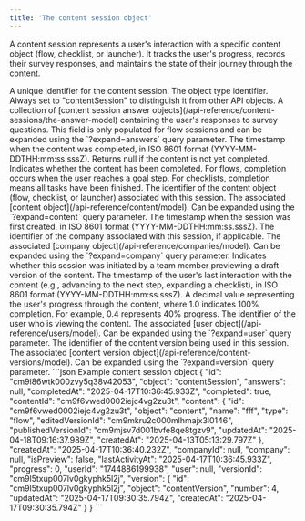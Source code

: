 ```yaml
---
title: 'The content session object'
---
```


A content session represents a user's interaction with a specific content object (flow, checklist, or launcher). It tracks the user's progress, records their survey responses, and maintains the state of their journey through the content.

<ResponseField name="id" type="string">
  A unique identifier for the content session.
</ResponseField>

<ResponseField name="object" type="string">
  The object type identifier. Always set to "contentSession" to distinguish it from other API objects.
</ResponseField>

<ResponseField name="answers" type="array | null" default="null">
  A collection of [content session answer objects](/api-reference/content-sessions/the-answer-model) containing the user's responses to survey questions. This field is only populated for flow sessions and can be expanded using the `?expand=answers` query parameter.
</ResponseField>

<ResponseField name="completedAt" type="string">
  The timestamp when the content was completed, in ISO 8601 format (YYYY-MM-DDTHH:mm:ss.sssZ). Returns null if the content is not yet completed.
</ResponseField>

<ResponseField name="completed" type="boolean">
  Indicates whether the content has been completed. For flows, completion occurs when the user reaches a goal step. For checklists, completion means all tasks have been finished.
</ResponseField>

<ResponseField name="contentId" type="string">
  The identifier of the content object (flow, checklist, or launcher) associated with this session.
</ResponseField>

<ResponseField name="content" type="object | null" default="null">
  The associated [content object](/api-reference/content/model). Can be expanded using the `?expand=content` query parameter.
</ResponseField>

<ResponseField name="createdAt" type="string">
  The timestamp when the session was first created, in ISO 8601 format (YYYY-MM-DDTHH:mm:ss.sssZ).
</ResponseField>

<ResponseField name="companyId" type="string | null" default="null">
  The identifier of the company associated with this session, if applicable.
</ResponseField>

<ResponseField name="company" type="object | null" default="null">
  The associated [company object](/api-reference/companies/model). Can be expanded using the `?expand=company` query parameter.
</ResponseField>

<ResponseField name="isPreview" type="boolean">
  Indicates whether this session was initiated by a team member previewing a draft version of the content.
</ResponseField>

<ResponseField name="lastActivityAt" type="string">
  The timestamp of the user's last interaction with the content (e.g., advancing to the next step, expanding a checklist), in ISO 8601 format (YYYY-MM-DDTHH:mm:ss.sssZ).
</ResponseField>

<ResponseField name="progress" type="number">
  A decimal value representing the user's progress through the content, where 1.0 indicates 100% completion. For example, 0.4 represents 40% progress.
</ResponseField>

<ResponseField name="userId" type="string">
  The identifier of the user who is viewing the content.
</ResponseField>

<ResponseField name="user" type="object | null" default="null">
  The associated [user object](/api-reference/users/model). Can be expanded using the `?expand=user` query parameter.
</ResponseField>

<ResponseField name="versionId" type="string">
  The identifier of the content version being used in this session.
</ResponseField>

<ResponseField name="version" type="object | null" default="null">
  The associated [content version object](/api-reference/content-versions/model). Can be expanded using the `?expand=version` query parameter.
</ResponseField>

<ResponseExample>
  ```json Example content session object
  {
    "id": "cm9l86wtk000zvy5q38v42053",
    "object": "contentSession",
    "answers": null,
    "completedAt": "2025-04-17T10:36:45.933Z",
    "completed": true,
    "contentId": "cm9f6vwed0002iejc4vg2zu3t",
    "content": {
      "id": "cm9f6vwed0002iejc4vg2zu3t",
      "object": "content",
      "name": "fff",
      "type": "flow",
      "editedVersionId": "cm9mkru2c000mlhmajx3l0146",
      "publishedVersionId": "cm9mjsv7d001bvfe8qe8tgzv9",
      "updatedAt": "2025-04-18T09:16:37.989Z",
      "createdAt": "2025-04-13T05:13:29.797Z"
    },
    "createdAt": "2025-04-17T10:36:40.232Z",
    "companyId": null,
    "company": null,
    "isPreview": false,
    "lastActivityAt": "2025-04-17T10:36:45.933Z",
    "progress": 0,
    "userId": "1744886199938",
    "user": null,
    "versionId": "cm9l5txup007lv0gkyphk5l2j",
    "version": {
      "id": "cm9l5txup007lv0gkyphk5l2j",
      "object": "contentVersion",
      "number": 4,
      "updatedAt": "2025-04-17T09:30:35.794Z",
      "createdAt": "2025-04-17T09:30:35.794Z"
    }
  }
  ```
</ResponseExample>